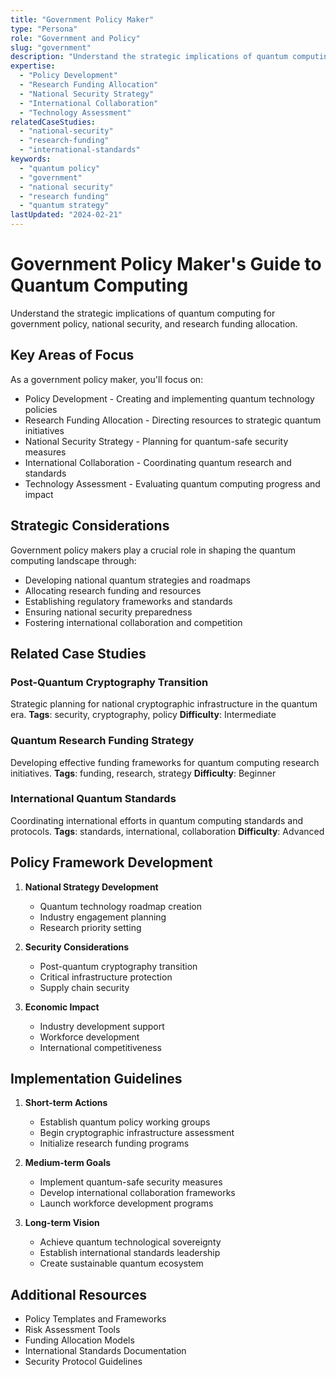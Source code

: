 ```yaml
---
title: "Government Policy Maker"
type: "Persona"
role: "Government and Policy"
slug: "government"
description: "Understand the strategic implications of quantum computing for government policy, national security, and research funding allocation."
expertise:
  - "Policy Development"
  - "Research Funding Allocation"
  - "National Security Strategy"
  - "International Collaboration"
  - "Technology Assessment"
relatedCaseStudies:
  - "national-security"
  - "research-funding"
  - "international-standards"
keywords:
  - "quantum policy"
  - "government"
  - "national security"
  - "research funding"
  - "quantum strategy"
lastUpdated: "2024-02-21"
---
```


# Government Policy Maker's Guide to Quantum Computing

Understand the strategic implications of quantum computing for government policy, national security, and research funding allocation.

## Key Areas of Focus

As a government policy maker, you'll focus on:

- Policy Development - Creating and implementing quantum technology policies
- Research Funding Allocation - Directing resources to strategic quantum initiatives
- National Security Strategy - Planning for quantum-safe security measures
- International Collaboration - Coordinating quantum research and standards
- Technology Assessment - Evaluating quantum computing progress and impact

## Strategic Considerations

Government policy makers play a crucial role in shaping the quantum computing landscape through:

- Developing national quantum strategies and roadmaps
- Allocating research funding and resources
- Establishing regulatory frameworks and standards
- Ensuring national security preparedness
- Fostering international collaboration and competition

## Related Case Studies

### Post-Quantum Cryptography Transition
Strategic planning for national cryptographic infrastructure in the quantum era.
**Tags**: security, cryptography, policy
**Difficulty**: Intermediate

### Quantum Research Funding Strategy
Developing effective funding frameworks for quantum computing research initiatives.
**Tags**: funding, research, strategy
**Difficulty**: Beginner

### International Quantum Standards
Coordinating international efforts in quantum computing standards and protocols.
**Tags**: standards, international, collaboration
**Difficulty**: Advanced

## Policy Framework Development

1. **National Strategy Development**
   - Quantum technology roadmap creation
   - Industry engagement planning
   - Research priority setting

2. **Security Considerations**
   - Post-quantum cryptography transition
   - Critical infrastructure protection
   - Supply chain security

3. **Economic Impact**
   - Industry development support
   - Workforce development
   - International competitiveness

## Implementation Guidelines

1. **Short-term Actions**
   - Establish quantum policy working groups
   - Begin cryptographic infrastructure assessment
   - Initialize research funding programs

2. **Medium-term Goals**
   - Implement quantum-safe security measures
   - Develop international collaboration frameworks
   - Launch workforce development programs

3. **Long-term Vision**
   - Achieve quantum technological sovereignty
   - Establish international standards leadership
   - Create sustainable quantum ecosystem

## Additional Resources

- Policy Templates and Frameworks
- Risk Assessment Tools
- Funding Allocation Models
- International Standards Documentation
- Security Protocol Guidelines